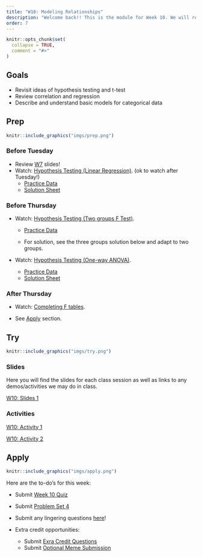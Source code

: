 ```yaml
---
title: "W10: Modeling Relationships"
description: "Welcome back!! This is the module for Week 10. We will revisit hypothesis testing and linear models!"
order: 7
---
```


```r
knitr::opts_chunk$set(
  collapse = TRUE,
  comment = "#>"
)
```

## Goals

- Revisit ideas of hypothesis testing and t-test
- Review correlation and regression
- Describe and understand basic models for categorical data

## Prep 

:::::{.card .border .border-2 .border-info}
:::: {.grid .g-0}
::: {.g-col-3}
:::: {.card-body}

```r
knitr::include_graphics("imgs/prep.png")
```

::::
:::

::: {.g-col-9}
:::: {.card-body}

### Before Tuesday

<!-- - Review <a href="https://drive.google.com/file/d/12_c49z9-YW0FzYHgJAsMsYnWZASq189i/view?usp=drive_link" target="_blank">Pearson correlation </a> [10 min] and <a href="https://drive.google.com/file/d/1dSN9ng_7h9D-CltLEKZ68PGu178QAnUE/view?usp=drive_link" target="_blank">Linear regression </a> [7.5 min] videos -->

<!-- - Watch <a href="https://drive.google.com/file/d/1xeFdH3wDgfJZ--BBmjQgIjIeNnnCl3i1/view?usp=sharing" target="_blank">Hypothesis Testing (Pearson correlation) </a> [8 min] -->
<!-- - Watch <a href="https://drive.google.com/file/d/1SCGHcyaPTyodO8yOl3TvUU5m-HmJ50PD/view?usp=sharing" target="_blank"> Hypothesis Testing (Linear regression: t-test) </a> [14 min] -->
- Review [W7](../modules/W7.html#slides) slides!
- Watch: <span style="color:#508AB0"><a href="https://bowdoin.instructure.com/courses/6949/modules/items/450215" target="_blank">Hypothesis Testing (Linear Regression)</a></span>. (ok to watch after Tuesday!)
  - <span style="color:#508AB0"><a href="https://docs.google.com/spreadsheets/d/109elfDzZX2xnguy680JKUnjuPdEKdV1wCDdKn31HM3Q/edit?usp=sharing" target="_blank">Practice Data</a></span>
  - <span style="color:#508AB0"><a href="https://docs.google.com/spreadsheets/d/1sU1h3I33AweSmHrDTMAShPrs8WWfgRAefMTZ0vWKWVg/edit?usp=sharing" target="_blank">Solution Sheet</a></span>

<!-- - [optional] Read Chapter 16 (Section 16.2) from the Gravetter & Wallnau (2017) textbook. -->
<!-- - [optional] Read Chapter 15 (Section 15.4) from the Gravetter & Wallnau (2017) textbook. -->

### Before Thursday

- Watch: <span style="color:#508AB0"><a href="https://bowdoin.instructure.com/courses/6949/modules/items/450216" target="_blank">Hypothesis Testing (Two groups F Test)</a></span>.

  - <span style="color:#508AB0"><a href="https://docs.google.com/spreadsheets/d/109elfDzZX2xnguy680JKUnjuPdEKdV1wCDdKn31HM3Q/edit?usp=sharing" target="_blank">Practice Data</a></span>

  - For solution, see the three groups solution below and adapt to two groups.
  
- Watch: <span style="color:#508AB0"><a href="https://bowdoin.instructure.com/courses/6949/modules/items/450225" target="_blank">Hypothesis Testing (One-way ANOVA)</a></span>.
  - <span style="color:#508AB0"><a href="https://docs.google.com/spreadsheets/d/109elfDzZX2xnguy680JKUnjuPdEKdV1wCDdKn31HM3Q/edit?usp=sharing" target="_blank">Practice Data</a></span>
  - <span style="color:#508AB0"><a href="https://docs.google.com/spreadsheets/d/1RaWqoSi5UvziRDVYmlHUkGaqdK3s3Jpf7rFdnbfVqfE/edit?usp=sharing" target="_blank">Solution Sheet</a></span>


<!-- - Watch <a href="https://drive.google.com/file/d/1ynV0050sH3nLTdXqBjMGGw0NzXQgKcAC/view?usp=drive_link" target="_blank">Hypothesis Testing (Linear regression: F-test) </a> [13.5 min] -->
<!-- - [optional] Read Chapter 10 from the Gravetter & Wallnau (2017) textbook. -->
<!-- - Watch <a href="https://drive.google.com/file/d/15N2JiDs8FTGL83B1Ker0xwnsE_vbBR7b/view?usp=drive_link" target="_blank">Hypothesis Testing (two-groups: t-test) </a> [11 min] -->


### After Thursday

- Watch: <span style="color:#508AB0"><a href="https://bowdoin.instructure.com/courses/6949/modules/items/450218" target="_blank">Completing F tables</a></span>.

- See [Apply](#apply) section.
::::
:::
::::
:::::

## Try {.mt-5}

:::::{.card .border .border-2 .border-info}
:::: {.grid .g-0}
::: {.g-col-3}
:::: {.card-body}

```r
knitr::include_graphics("imgs/try.png")
```

::::
:::

::: {.g-col-9}
:::: {.card-body}

### Slides

Here you will find the slides for each class session as well as links to any demos/activities we may do in class.

<a class="btn btn-outline-info" href="../../slides/W10_F_regression.pdf" role="button" target="_blank">W10: Slides 1</a>

<!-- <a class="btn btn-outline-info" href="../../slides/W10_relationships_2.pdf" role="button" target="_blank">W10: Slides 2</a> -->

### Activities

<a class="btn btn-outline-info" href="https://docs.google.com/document/d/1TMP_O9RHXL89f-VV04o7lAPgY1i96gzQ_lYtlQxlvv4/edit?usp=sharing" role="button" target="_blank">W10: Activity 1</a>

<a class="btn btn-outline-info" href="https://docs.google.com/spreadsheets/d/1a0Q2Eq5Js6_OO2e_GiXSy62gs6gY3h381SIcdT6FLzE/edit?usp=sharing" role="button" target="_blank">W10: Activity 2</a>

::::
:::


::::
:::::

## Apply {.mt-5}

:::::{.card .border .border-2 .border-info}
:::: {.grid .g-0}
::: {.g-col-3}
:::: {.card-body}

```r
knitr::include_graphics("imgs/apply.png")
```

::::
:::

::: {.g-col-9}
:::: {.card-body}

Here are the to-do's for this week:

- Submit <span style="color:#508AB0"><a href="https://bowdoin.instructure.com/courses/6949/modules/items/457715" target="_blank">Week 10 Quiz</a></span> 
- Submit <span style="color:#508AB0"><a href="https://bowdoin.instructure.com/courses/6949/modules/items/430235" target="_blank">Problem Set 4</a></span>
- Submit any lingering questions <a href="https://forms.gle/pv2XV6e1Jist7SUf7" target="_blank">here</a>!

- Extra credit opportunities:
  - Submit <span style="color:#508AB0"><a href="https://bowdoin.instructure.com/courses/6949/modules/items/449130" target="_blank">Exra Credit Questions</a></span>
  - Submit <span style="color:#508AB0"><a href="https://bowdoin.instructure.com/courses/6949/modules/items/449131" target="_blank">Optional Meme Submission</a></span> 

::::
:::


::::
:::::